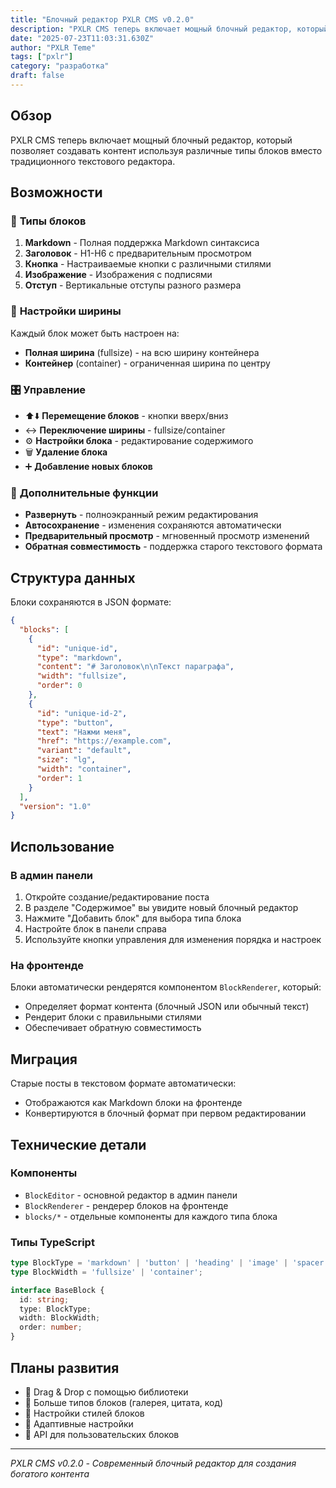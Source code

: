 ```yaml
---
title: "Блочный редактор PXLR CMS v0.2.0"
description: "PXLR CMS теперь включает мощный блочный редактор, который позволяет создавать контент используя различные типы блоков вместо традиционного текстового редактора."
date: "2025-07-23T11:03:31.630Z"
author: "PXLR Teme"
tags: ["pxlr"]
category: "разработка"
draft: false
---
```



## Обзор

PXLR CMS теперь включает мощный блочный редактор, который позволяет создавать контент используя различные типы блоков вместо традиционного текстового редактора.

## Возможности

### 🧱 **Типы блоков**

1. **Markdown** - Полная поддержка Markdown синтаксиса
2. **Заголовок** - H1-H6 с предварительным просмотром
3. **Кнопка** - Настраиваемые кнопки с различными стилями
4. **Изображение** - Изображения с подписями
5. **Отступ** - Вертикальные отступы разного размера

### 📐 **Настройки ширины**

Каждый блок может быть настроен на:
- **Полная ширина** (fullsize) - на всю ширину контейнера
- **Контейнер** (container) - ограниченная ширина по центру

### 🎛️ **Управление**

- ⬆️⬇️ **Перемещение блоков** - кнопки вверх/вниз
- ↔️ **Переключение ширины** - fullsize/container
- ⚙️ **Настройки блока** - редактирование содержимого
- 🗑️ **Удаление блока**
- ➕ **Добавление новых блоков**

### 🔧 **Дополнительные функции**

- **Развернуть** - полноэкранный режим редактирования
- **Автосохранение** - изменения сохраняются автоматически
- **Предварительный просмотр** - мгновенный просмотр изменений
- **Обратная совместимость** - поддержка старого текстового формата

## Структура данных

Блоки сохраняются в JSON формате:

```json
{
  "blocks": [
    {
      "id": "unique-id",
      "type": "markdown",
      "content": "# Заголовок\n\nТекст параграфа",
      "width": "fullsize",
      "order": 0
    },
    {
      "id": "unique-id-2", 
      "type": "button",
      "text": "Нажми меня",
      "href": "https://example.com",
      "variant": "default",
      "size": "lg",
      "width": "container",
      "order": 1
    }
  ],
  "version": "1.0"
}
```

## Использование

### В админ панели

1. Откройте создание/редактирование поста
2. В разделе "Содержимое" вы увидите новый блочный редактор
3. Нажмите "Добавить блок" для выбора типа блока
4. Настройте блок в панели справа
5. Используйте кнопки управления для изменения порядка и настроек

### На фронтенде

Блоки автоматически рендерятся компонентом `BlockRenderer`, который:
- Определяет формат контента (блочный JSON или обычный текст)
- Рендерит блоки с правильными стилями
- Обеспечивает обратную совместимость

## Миграция

Старые посты в текстовом формате автоматически:
- Отображаются как Markdown блоки на фронтенде
- Конвертируются в блочный формат при первом редактировании

## Технические детали

### Компоненты

- `BlockEditor` - основной редактор в админ панели
- `BlockRenderer` - рендерер блоков на фронтенде
- `blocks/*` - отдельные компоненты для каждого типа блока

### Типы TypeScript

```typescript
type BlockType = 'markdown' | 'button' | 'heading' | 'image' | 'spacer';
type BlockWidth = 'fullsize' | 'container';

interface BaseBlock {
  id: string;
  type: BlockType;
  width: BlockWidth;
  order: number;
}
```

## Планы развития

- 🔄 Drag & Drop с помощью библиотеки
- 📝 Больше типов блоков (галерея, цитата, код)
- 🎨 Настройки стилей блоков
- 📱 Адаптивные настройки
- 🔌 API для пользовательских блоков

---

*PXLR CMS v0.2.0 - Современный блочный редактор для создания богатого контента* 